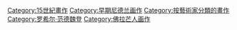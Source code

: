 [[Category:15世紀畫作|Category:15世紀畫作]]
[[Category:早期尼德兰画作|Category:早期尼德兰画作]]
[[Category:按藝術家分類的畫作|Category:按藝術家分類的畫作]]
[[Category:罗希尔·范德魏登|Category:罗希尔·范德魏登]]
[[Category:佛拉芒人画作|Category:佛拉芒人画作]]